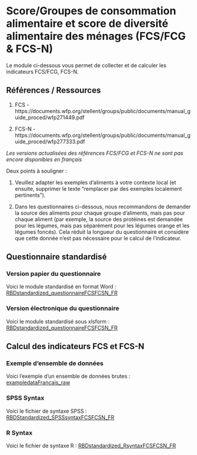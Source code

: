 # Score/Groupes de consommation alimentaire et score de diversité alimentaire des ménages (FCS/FCG & FCS-N)

Le module ci-dessous vous permet de collecter et de calculer les indicateurs FCS/FCG, FCS-N.

## Références / Ressources

1.  FCS - https://documents.wfp.org/stellent/groups/public/documents/manual_guide_proced/wfp271449.pdf

2.  FCS-N - https://documents.wfp.org/stellent/groups/public/documents/manual_guide_proced/wfp277333.pdf

*Les versions actualisées des références FCS/FCG et FCS-N ne sont pas encore disponibles en français*

Deux points à souligner :

1. Veuillez adapter les exemples d'aliments à votre contexte local (et ensuite, supprimer le texte "remplacer par des exemples localement pertinents"). 

2. Dans les questionnaires ci-dessous, nous recommandons de demander la source des aliments pour chaque groupe d'aliments, mais pas pour chaque aliment (par exemple, la source des protéines est demandée pour les légumes, mais pas séparément pour les légumes orange et les légumes foncés).  Cela réduit la longueur du questionnaire et considère que cette donnée n'est pas nécessaire pour le calcul de l'indicateur.


## Questionnaire standardisé

### Version papier du questionnaire

Voici le module standardisé en format Word :
[RBDstandardized_questionnaireFCSFCSN_FR](https://github.com/WFP-VAM/RBD_Resilience_guide_FR/blob/main/questionnaires/RBDstandardized_questionnaireFCSFCSN_FR.docx?raw=true) 

### Version électronique du questionnaire

Voici le module standardisé sous xlsform :
[RBDstandardized_questionnaireFCSFCSN_FR](https://github.com/WFP-VAM/RBD_Resilience_guide_FR/blob/main/questionnaires/RBDstandardized_questionnaireFCSFCSN_FR.xlsx?raw=true)

## Calcul des indicateurs FCS et FCS-N  

### Exemple d'ensemble de données

Voici l'exemple d'un ensemble de données brutes :  
[exampledataFrancais_raw](https://github.com/WFP-VAM/RBD_Resilience_guide_FR/blob/main/example_datasets/exampledataFrancais_raw.sav?raw=true)  

### SPSS Syntax

Voici le fichier de syntaxe SPSS : 
[RBDStandardized_SPSSsyntaxFCSFCSN_FR](https://github.com/WFP-VAM/RBD_Resilience_guide_FR/blob/main/syntax/RBDStandardized_SPSSsyntaxFCSFCSN_FR.sps?raw=true) 

### R Syntax

Voici le fichier de syntaxe R : 
[RBDstandardized_RsyntaxFCSFCSN_FR](https://github.com/WFP-VAM/RBD_Resilience_guide_FR/blob/main/syntax/RBDstandardized_RsyntaxFCSFCSN_FR.R?raw=true) 


